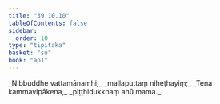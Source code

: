```yaml
---
title: "39.10.10"
tableOfContents: false
sidebar:
  order: 10
type: "tipitaka"
basket: "su"
book: "ap1"
---
```



<DynamicBreadcrumb />

<Division number="90" book="ap1" bookNo="20" page="349">

<Paragraph number="4284" type="verses" book="ap1">
_Nibbuddhe vattamānamhi,_  
_mallaputtaṃ niheṭhayiṃ;_  
_Tena kammavipākena,_  
_piṭṭhidukkhaṃ ahū mama._
</Paragraph>
</Division>